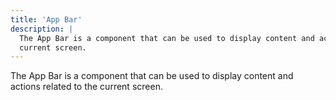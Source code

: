 ```yaml
---
title: 'App Bar'
description: |
  The App Bar is a component that can be used to display content and actions related to the
  current screen.
---
```



The App Bar is a component that can be used to display content and actions related to the
current screen.

<TypeDoc />
